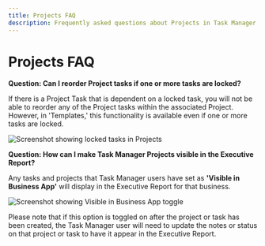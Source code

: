 ```yaml
---
title: Projects FAQ
description: Frequently asked questions about Projects in Task Manager
---
```


# Projects FAQ

**Question: Can I reorder Project tasks if one or more tasks are locked?**

If there is a Project Task that is dependent on a locked task, you will not be able to reorder any of the Project tasks within the associated Project. However, in 'Templates,' this functionality is available even if one or more tasks are locked.

![Screenshot showing locked tasks in Projects](/img/fulfillment/project_faq_locked_tasks.png)

**Question: How can I make Task Manager Projects visible in the Executive Report?**

Any tasks and projects that Task Manager users have set as **'Visible in Business App'** will display in the Executive Report for that business.

![Screenshot showing Visible in Business App toggle](/img/fulfillment/project_faq_visible_business_app.png)

Please note that if this option is toggled on after the project or task has been created, the Task Manager user will need to update the notes or status on that project or task to have it appear in the Executive Report.